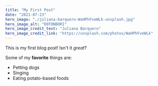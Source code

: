 ```yaml
---
title: "My First Post"
date: "2021-07-23"
hero_image: "./juliana-barquero-WaHPhFveWLk-unsplash.jpg"
hero_image_alt: "DOTONBORI"
hero_image_credit_text: "Juliana Barquero"
hero_image_credit_link: "https://unsplash.com/photos/WaHPhFveWLk"
---
```


This is my first blog post! Isn't it *great*?

Some of my **favorite** things are:

* Petting dogs
* Singing
* Eating potato-based foods